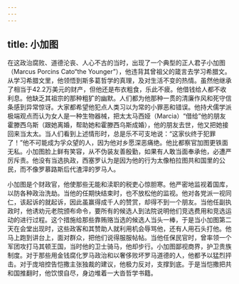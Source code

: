 ```yaml
---
---
---
```

title: 小加图
---




在这政治腐败、道德沦丧、人心不古的当时，出现了一个典型的正人君子小加图（Marcus Porcins Cato“the Younger”），他违背其曾祖父的箴言去学习希腊文。从学习希腊文里，他领悟到斯多葛哲学的真理，及对生活不变的热情。虽然他继承了相当于42.2万美元的财产，但他还是布衣粗食，乐此不疲。他借钱给人都不收利息。他缺乏其祖宗的那种粗犷的幽默。人们都为他那种一贯的清廉作风和死守信条感到异常惊讶。大家都希望他犯点人类习以为常的小罪恶和错误。他持犬儒学派极端观点而认为女人是一种生物器械，把太太马西娅（Marcia）“借给”他的朋友霍滕西乌斯（跟她离婚，帮助她和霍滕西乌斯成婚），他的朋友去世，他又把她接回来当太太。当人们看到上述情形时，总是乐不可支地说：“这家伙终于犯罪了！”他不可能成为孚众望的人，因为他对乡愿深恶痛绝。他比都察官加图更铁面无私。小加图脸上鲜有笑容，从不伪装友善殷勤，如果有人敢当面奉承他，必遭严厉斥责。他没有当选执政，西塞罗认为是因为他的行为太像柏拉图共和国里的公民，而不像罗慕路斯后代渣滓的罗马人。

小加图是个财政官，他使那些无能和渎职的税吏心惊胆寒。他严密地监视着国库，以防各种政治洗劫。当他的任期快结束时，也不放松他的监视。他对各党派一视同仁，该起诉的就起诉，因此虽赢得成千人的赞赏，却得不到一个朋友。当他任副执政时，他诱劝元老院颁布命令，要所有的候选人到法院说明他们竞选费用和竞选运动的进行过程。这个措施给那些靠贿赂当选的候选人当头一棒，于是当小加图第二天在会堂出现时，这些政客和其赞助人就利用机会辱骂他，还有人用石头打他。他马上跑到讲台上，面对群众，把他们说得服服帖帖。当他任保民官时，曾率领一个军团攻打马其顿王国，当时他的卫士骑马，他却步行。小加图鄙视商界，护卫贵族制度。对于那些用金钱腐化罗马政治和以奢侈败坏罗马道德的人，他都予以猛烈抨击。对于庞培控告恺撒主张独裁的建议，他极力反对，支撑到底。于是当恺撒把共和国推翻时，他饮恨自尽，身边堆着一大沓哲学书籍。